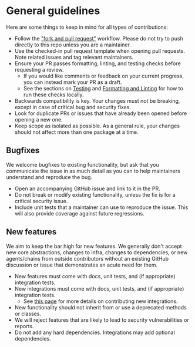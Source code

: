 # General guidelines

Here are some things to keep in mind for all types of contributions:

- Follow the ["fork and pull request"](https://docs.github.com/en/get-started/exploring-projects-on-github/contributing-to-a-project) workflow. Please do not try to push directly to this repo unless you are a maintainer.
- Use the checked-in pull request template when opening pull requests. Note related issues and tag relevant maintainers.
- Ensure your PR passes formatting, linting, and testing checks before requesting a review.
  - If you would like comments or feedback on your current progress, you can instead mark your PR as a draft.
  - See the sections on [Testing](/docs/contributing/code/technical_logistics#testing) and [Formatting and Linting](/docs/contributing/code/technical_logistics#formatting-and-linting) for how to run these checks locally.
- Backwards compatibility is key. Your changes must not be breaking, except in case of critical bug and security fixes.
- Look for duplicate PRs or issues that have already been opened before opening a new one.
- Keep scope as isolated as possible. As a general rule, your changes should not affect more than one package at a time.

## Bugfixes

We welcome bugfixes to existing functionality, but ask that you communicate the issue in as much detail as you can to help
maintainers understand and reproduce the bug.

- Open an accompanying GitHub issue and link to it in the PR.
- Do not break or modify existing functionality, unless the fix is for a critical security issue.
- Include unit tests that a maintainer can use to reproduce the issue. This will also provide coverage against future regressions.

## New features

We aim to keep the bar high for new features. We generally don't accept new core abstractions, changes to infra, changes to dependencies,
or new agents/chains from outside contributors without an existing GitHub discussion or issue that demonstrates an acute need for them.

- New features must come with docs, unit tests, and (if appropriate) integration tests.
- New integrations must come with docs, unit tests, and (if appropriate) integration tests.
  - See [this page](/docs/contributing/integrations) for more details on contributing new integrations.
- New functionality should not inherit from or use a deprecated methods or classes.
- We will reject features that are likely to lead to security vulnerabilities or reports.
- Do not add any hard dependencies. Integrations may add optional dependencies.

